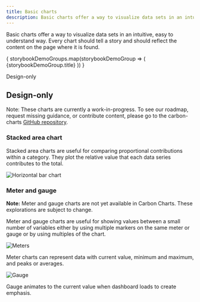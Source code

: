 ```yaml
---
title: Basic charts
description: Basic charts offer a way to visualize data sets in an intuitive, easy to understand way
---
```


<PageDescription>

Basic charts offer a way to visualize data sets in an intuitive, easy to understand way. Every chart should tell a story and should reflect the content on the page where it is found.

</PageDescription>




<AnchorLinks>
  {
    storybookDemoGroups.map(storybookDemoGroup => (
      <AnchorLink>{storybookDemoGroup.title}</AnchorLink>
    ))
  }

  <AnchorLink>Design-only</AnchorLink>
</AnchorLinks>

<AllDemos />

## Design-only

<InlineNotification>

Note: These charts are currently a work-in-progress. To see our roadmap, request missing guidance, or contribute content, please go to the carbon-charts [GitHub repository](https://github.com/carbon-design-system/carbon-charts).

</InlineNotification>

### Stacked area chart

Stacked area charts are useful for comparing proportional contributions within a category. They plot the relative value that each data series contributes to the total.

<Row>
<Column  colLg={8} colMd={6} colSm={4}>

![Horizontal bar chart](images/charts-basic-areastacked.png)

</Column>
</Row>

### Meter and gauge

<InlineNotification>

**Note:** Meter and gauge charts are not yet available in Carbon Charts. These explorations are subject to change.

</InlineNotification>

Meter and gauge charts are useful for showing values between a small number of variables either by using multiple markers on the same meter or gauge or by using multiples of the chart.

<Row>
<Column colMd={4} colLg={4}>

![Meters](images/charts-basic-meter.png)

<Caption>
Meter charts can represent data with current value, minimum and maximum, and peaks or averages.
</Caption>
</Column>

<Column colMd={4} colLg={4}>

![Gauge](images/charts-basic-gauge.png)

<Caption>
  Gauge animates to the current value when dashboard loads to create emphasis.
</Caption>

</Column>
</Row>
